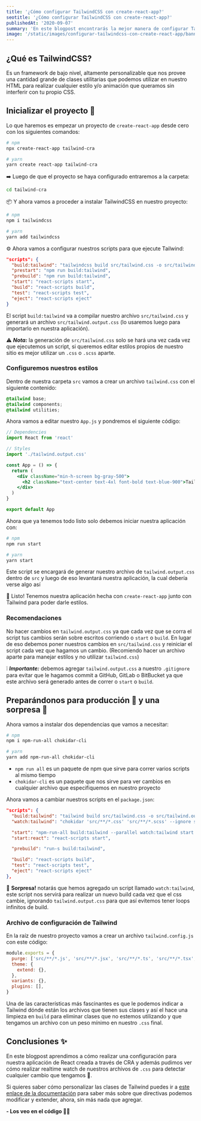 ```yaml
---
title: '¿Cómo configurar TailwindCSS con create-react-app?'
seotitle: '¿Cómo configurar TailwindCSS con create-react-app?'
publishedAt: '2020-09-07'
summary: 'En este blogpost encontrarás la mejor manera de configurar TailwindCSS con un boilerplate creado con create-react-app para hacer build de los estilos.'
image: '/static/images/configurar-tailwindcss-con-create-react-app/banner.jpg'
---
```


## ¿Qué es TailwindCSS?

Es un framework de bajo nivel, altamente personalizable que nos provee una cantidad grande de clases utilitarias que podemos utilizar en nuestro HTML para realizar cualquier estilo y/o animación que queramos sin interferir con tu propio CSS.

<Cloudinary
  publicID="tailwind-home_blupsr"
  cloudName="daniel-esteves"
  baseColor="#071d49"
  accentColor="#00C389"
  logoOnClickUrl="https://danestves.com/blog/configurar-tailwindcss-con-create-react-app"
  logoImageUrl="https://danestves.com/logo.png"
  title="¿Cómo configurar TailwindCSS con create-react-app?"
  subtitle="Video hecho grabando el demo de Tailwind v1"
/>

## Inicializar el proyecto 🎉

Lo que haremos es empezar un proyecto de `create-react-app` desde cero con los siguientes comandos:

```bash
# npm
npx create-react-app tailwind-cra

# yarn
yarn create react-app tailwind-cra
```

➡️ Luego de que el proyecto se haya configurado entraremos a la carpeta:

```bash
cd tailwind-cra
```

📦 Y ahora vamos a proceder a instalar TailwindCSS en nuestro proyecto:

```bash
# npm
npm i tailwindcss

# yarn
yarn add tailwindcss
```

⚙ Ahora vamos a configurar nuestros scripts para que ejecute Tailwind:

```json
"scripts": {
  "build:tailwind": "tailwindcss build src/tailwind.css -o src/tailwind.output.css",
  "prestart": "npm run build:tailwind",
  "prebuild": "npm run build:tailwind",
  "start": "react-scripts start",
  "build": "react-scripts build",
  "test": "react-scripts test",
  "eject": "react-scripts eject"
}
```

El script `build:tailwind` va a compilar nuestro archivo `src/tailwind.css` y generará un archivo `src/tailwind.output.css` (lo usaremos luego para importarlo en nuestra aplicación).

⚠️ _**Nota:**_ la generación de `src/tailwind.css` solo se hará una vez cada vez que ejecutemos un script, si queremos editar estilos propios de nuestro sitio es mejor utilizar un `.css` o `.scss` aparte.

### Configuremos nuestros estilos

Dentro de nuestra carpeta `src` vamos a crear un archivo `tailwind.css` con el siguiente contenido:

```css
@tailwind base;
@tailwind components;
@tailwind utilities;
```

Ahora vamos a editar nuestro `App.js` y pondremos el siguiente código:

```jsx
// Dependencies
import React from 'react'

// Styles
import './tailwind.output.css'

const App = () => {
  return (
    <div className="min-h-screen bg-gray-500">
      <h2 className="text-center text-4xl font-bold text-blue-900">TailwindCSS + React</h2>
    </div>
  )
}

export default App
```

Ahora que ya tenemos todo listo solo debemos iniciar nuestra aplicación con:

```bash
# npm
npm run start

# yarn
yarn start
```

Este script se encargará de generar nuestro archivo de `tailwind.output.css` dentro de `src` y luego de eso levantará nuestra aplicación, la cual debería verse algo así

<CodeSandbox codeSandboxId="tailwindcss-cra-16efl" />

🎉 Listo! Tenemos nuestra aplicación hecha con `create-react-app` junto con Tailwind para poder darle estilos.

### Recomendaciones

No hacer cambios en `tailwind.output.css` ya que cada vez que se corra el script tus cambios serán sobre escritos corriendo o `start` o `build`. En lugar de eso debemos poner nuestros cambios en `src/tailwind.css` y reiniciar el script cada vez que hagamos un cambio. (Recomiendo hacer un archivo aparte para manejar estilos y no utilizar `tailwind.css`)

❕ _**Importante:**_ debemos agregar `tailwind.output.css` a nuestro `.gitignore` para evitar que le hagamos commit a GitHub, GitLab o BitBucket ya que este archivo será generado antes de correr o `start` o `build`.

## Preparándonos para producción 🚀 y una sorpresa 🤩

Ahora vamos a instalar dos dependencias que vamos a necesitar:

```bash
# npm
npm i npm-run-all chokidar-cli

# yarn
yarn add npm-run-all chokidar-cli
```

- `npm run all` es un paquete de npm que sirve para correr varios scripts al mismo tiempo
- `chokidar-cli` es un paquete que nos sirve para ver cambios en cualquier archivo que especifiquemos en nuestro proyecto

Ahora vamos a cambiar nuestros scripts en el `package.json`:

```json
"scripts": {
  "build:tailwind": "tailwind build src/tailwind.css -o src/tailwind.output.css",
  "watch:tailwind": "chokidar 'src/**/*.css' 'src/**/*.scss' --ignore src/tailwind.output.css -c 'npm run build:tailwind'",

  "start": "npm-run-all build:tailwind --parallel watch:tailwind start:react",
  "start:react": "react-scripts start",

  "prebuild": "run-s build:tailwind",

  "build": "react-scripts build",
  "test": "react-scripts test",
  "eject": "react-scripts eject"
},
```

🎉 **Sorpresa!** notarás que hemos agregado un script llamado `watch:tailwind`, este script nos servirá para realizar un nuevo build cada vez que el css cambie, ignorando `tailwind.output.css` para que así evitemos tener loops infinitos de build.

### Archivo de configuración de Tailwind

En la raíz de nuestro proyecto vamos a crear un archivo `tailwind.config.js` con este código:

```js
module.exports = {
  purge: ['src/**/*.js', 'src/**/*.jsx', 'src/**/*.ts', 'src/**/*.tsx', 'public/**/*.html'],
  theme: {
    extend: {},
  },
  variants: {},
  plugins: [],
}
```

Una de las características más fascinantes es que le podemos indicar a Tailwind dónde están los archivos que tienen sus clases y así el hace una limpieza en `build` para eliminar clases que no estemos utilizando y que tengamos un archivo con un peso mínimo en nuestro `.css` final.

## Conclusiones ✨

En este blogpost aprendimos a cómo realizar una configuración para nuestra aplicación de React creada a través de CRA y además pudimos ver cómo realizar realtime watch de nuestros archivos de `.css` para detectar cualquier cambio que tengamos 🙌.

Si quieres saber cómo personalizar las clases de Tailwind puedes ir a [este enlace de la documentación](https://tailwindcss.com/docs/theme) para saber más sobre que directivas podemos modificar y extender, ahora, sin más nada que agregar.

**- Los veo en el código 👨‍💻**
